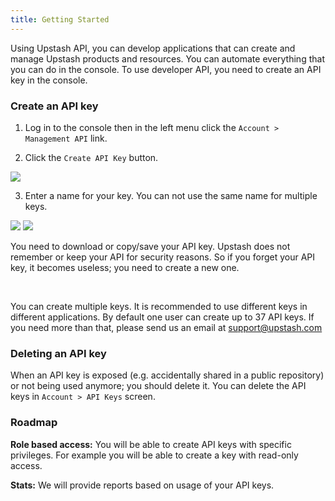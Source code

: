 ```yaml
---
title: Getting Started
---
```


Using Upstash API, you can develop applications that can create and manage
Upstash products and resources. You can automate everything that
you can do in the console. To use developer API, you need to create an API key
in the console.

### Create an API key

1. Log in to the console then in the left menu click the
   `Account > Management API` link.

2. Click the `Create API Key` button.

<Frame>
  <img src="/img/developerapi/api-key-list.png" />
</Frame>

3. Enter a name for your key. You can not use the same name for multiple keys.

<Frame>
  <img src="/img/developerapi/api-key-create.png" />
</Frame>

<Frame>
  <img src="/img/developerapi/api-key-secret.png" />
</Frame>

You need to download or copy/save your API key. Upstash does not remember or
keep your API for security reasons. So if you forget your API key, it becomes
useless; you need to create a new one.

<br />

You can create multiple keys. It is recommended to use different keys in
different applications. By default one user can create up to 37 API keys. If you
need more than that, please send us an email at
[support@upstash.com](mailto:support@upstash.com)

### Deleting an API key

When an API key is exposed (e.g. accidentally shared in a public repository) or
not being used anymore; you should delete it. You can delete the API keys in
`Account > API Keys` screen.

### Roadmap

**Role based access:** You will be able to create API keys with specific
privileges. For example you will be able to create a key with read-only access.

**Stats:** We will provide reports based on usage of your API keys.

